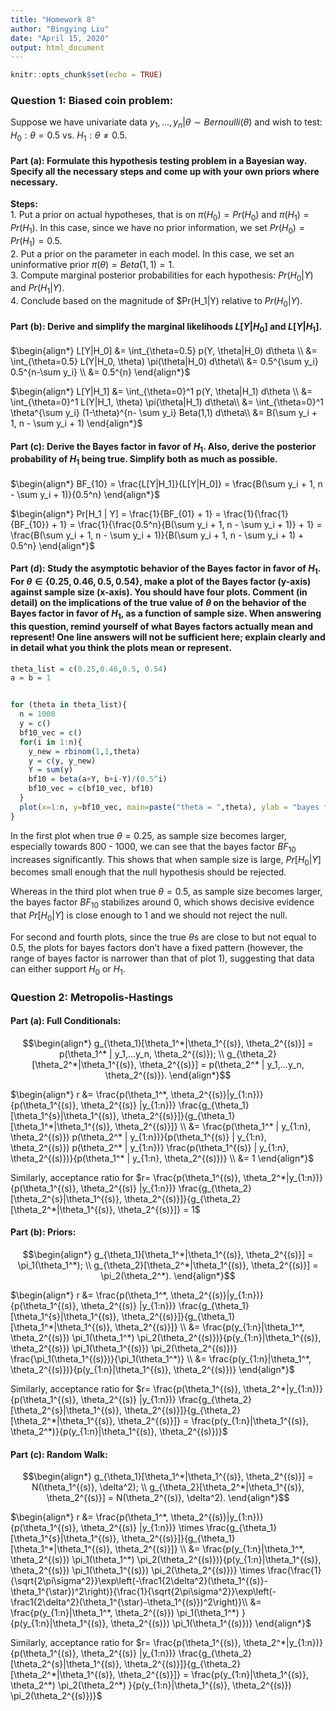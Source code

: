 ```yaml
---
title: "Homework 8"
author: "Bingying Liu"
date: "April 15, 2020"
output: html_document
---
```


```r
knitr::opts_chunk$set(echo = TRUE)
```

### Question 1: Biased coin problem:

Suppose we have univariate data $y_1,…,y_n|\theta \sim Bernoulli(\theta)$ and wish to test: $H_0:\theta=0.5$  vs. $H_1:\theta \neq 0.5$.

#### Part (a): Formulate this hypothesis testing problem in a Bayesian way. Specify all the necessary steps and come up with your own priors where necessary.

**Steps:**  
1. Put a prior on actual hypotheses, that is on $\pi(H_0) = Pr(H_0)$ and $\pi(H_1) = Pr(H_1)$. In this case, since we have no prior information, we set $Pr(H_0) = Pr(H_1) = 0.5$.  
2. Put a prior on the parameter in each model. In this case, we set an uninformative prior $\pi(\theta) = Beta(1,1) = 1$.  
3. Compute marginal posterior probabilities for each hypothesis: $Pr(H_0|Y)$ and $Pr(H_1|Y)$.  
4. Conclude based on the magnitude of $Pr(H_1|Y) relative to $Pr(H_0|Y)$.

#### Part (b): Derive and simplify the marginal likelihoods $L[Y|H_0]$ and $L[Y|H_1]$.

$\begin{align*}
L[Y|H_0] &= \int_{\theta=0.5} p(Y, \theta|H_0) d\theta \\
&= \int_{\theta=0.5} L(Y|H_0, \theta) \pi(\theta|H_0) d\theta\\
&= 0.5^{\sum y_i} 0.5^{n-\sum y_i} \\
&= 0.5^{n}
\end{align*}$ 

$\begin{align*}
L[Y|H_1] &= \int_{\theta=0}^1 p(Y, \theta|H_1) d\theta \\
&= \int_{\theta=0}^1 L(Y|H_1, \theta) \pi(\theta|H_1) d\theta\\
&= \int_{\theta=0}^1 \theta^{\sum y_i} (1-\theta)^{n- \sum y_i} Beta(1,1) d\theta\\
&= B(\sum y_i + 1, n - \sum y_i + 1)
\end{align*}$ 

#### Part (c): Derive the Bayes factor in favor of $H_1$. Also, derive the posterior probability of $H_1$ being true. Simplify both as much as possible.

$\begin{align*}
BF_{10} = \frac{L[Y|H_1]}{L[Y|H_0]} = \frac{B(\sum y_i + 1, n - \sum y_i + 1)}{0.5^n}
\end{align*}$ 

$\begin{align*}
Pr[H_1 | Y] = \frac{1}{BF_{01} + 1} = \frac{1}{\frac{1}{BF_{10}} + 1} = \frac{1}{\frac{0.5^n}{B(\sum y_i + 1, n - \sum y_i + 1)} + 1} = \frac{B(\sum y_i + 1, n - \sum y_i + 1)}{B(\sum y_i + 1, n - \sum y_i + 1) + 0.5^n}
\end{align*}$ 

#### Part (d): Study the asymptotic behavior of the Bayes factor in favor of $H_1$. For $\theta \in \{0.25,0.46,0.5,0.54\}$, make a plot of the Bayes factor (y-axis) against sample size (x-axis). You should have four plots. Comment (in detail) on the implications of the true value of $\theta$ on the behavior of the Bayes factor in favor of $H_1$, as a function of sample size. When answering this question, remind yourself of what Bayes factors actually mean and represent! One line answers will not be sufficient here; explain clearly and in detail what you think the plots mean or represent.

```r
theta_list = c(0.25,0.46,0.5, 0.54)
a = b = 1


for (theta in theta_list){
  n = 1000
  y = c()
  bf10_vec = c()
  for(i in 1:n){
    y_new = rbinom(1,1,theta)
    y = c(y, y_new)
    Y = sum(y)
    bf10 = beta(a+Y, b+i-Y)/(0.5^i)
    bf10_vec = c(bf10_vec, bf10)
  }
  plot(x=1:n, y=bf10_vec, main=paste("theta = ",theta), ylab = "bayes factor", xlab = "size",type="l")
}
```

In the first plot when true $\theta = 0.25$, as sample size becomes larger, especially towards 800 - 1000, we can see that the bayes factor $BF_{10}$ increases significantly. This shows that when sample size is large, $Pr[H_0|Y]$ becomes small enough that the null hypothesis should be rejected.

Whereas in the third plot when true $\theta = 0.5$, as sample size becomes larger, the bayes factor $BF_{10}$ stabilizes around 0, which shows decisive evidence that $Pr[H_0|Y]$ is close enough to 1 and we should not reject the null. 

For second and fourth plots, since the true $\theta$s are close to but not equal to 0.5, the plots for bayes factors don't have a fixed pattern (however, the range of bayes factor is narrower than that of plot 1), suggesting that data can either support $H_0$ or $H_1$.


### Question 2: Metropolis-Hastings
#### Part (a): Full Conditionals:

$$\begin{align*}
g_{\theta_1}[\theta_1^*|\theta_1^{(s)}, \theta_2^{(s)}] = p(\theta_1^* | y_1,...y_n, \theta_2^{(s)}); \\ 
g_{\theta_2}[\theta_2^*|\theta_1^{(s)}, \theta_2^{(s)}] = p(\theta_2^* | y_1,...y_n, \theta_2^{(s)}).
\end{align*}$$

$\begin{align*}
r &= \frac{p(\theta_1^*, \theta_2^{(s)}|y_{1:n})}{p(\theta_1^{(s)}, \theta_2^{(s)} |y_{1:n})} \frac{g_{\theta_1}[\theta_1^{s}|\theta_1^{(s)}, \theta_2^{(s)}]}{g_{\theta_1}[\theta_1^*|\theta_1^{(s)}, \theta_2^{(s)}]} \\
&=  \frac{p(\theta_1^* | y_{1:n}, \theta_2^{(s)}) p(\theta_2^* | y_{1:n})}{p(\theta_1^{(s)} | y_{1:n}, \theta_2^{(s)}) p(\theta_2^* | y_{1:n})}  \frac{p(\theta_1^{(s)} | y_{1:n}, \theta_2^{(s)})}{p(\theta_1^* | y_{1:n}, \theta_2^{(s)})} \\
&= 1
\end{align*}$

Similarly, acceptance ratio for $r= \frac{p(\theta_1^{(s)}, \theta_2^*|y_{1:n})}{p(\theta_1^{(s)}, \theta_2^{(s)} |y_{1:n})} \frac{g_{\theta_2}[\theta_2^{s}|\theta_1^{(s)}, \theta_2^{(s)}]}{g_{\theta_2}[\theta_2^*|\theta_1^{(s)}, \theta_2^{(s)}]} = 1$

#### Part (b): Priors:

$$\begin{align*}
g_{\theta_1}[\theta_1^*|\theta_1^{(s)}, \theta_2^{(s)}] = \pi_1(\theta_1^*); \\ 
g_{\theta_2}[\theta_2^*|\theta_1^{(s)}, \theta_2^{(s)}] = \pi_2(\theta_2^*).
\end{align*}$$

$\begin{align*}
r &= \frac{p(\theta_1^*, \theta_2^{(s)}|y_{1:n})}{p(\theta_1^{(s)}, \theta_2^{(s)} |y_{1:n})} \frac{g_{\theta_1}[\theta_1^{s}|\theta_1^{(s)}, \theta_2^{(s)}]}{g_{\theta_1}[\theta_1^*|\theta_1^{(s)}, \theta_2^{(s)}]} \\
&= \frac{p(y_{1:n}|\theta_1^*, \theta_2^{(s)}) \pi_1(\theta_1^*) \pi_2(\theta_2^{(s)})}{p(y_{1:n}|\theta_1^{(s)}, \theta_2^{(s)}) \pi_1(\theta_1^{(s)}) \pi_2(\theta_2^{(s)})} \frac{\pi_1(\theta_1^{(s)})}{\pi_1(\theta_1^*)} \\
&= \frac{p(y_{1:n}|\theta_1^*, \theta_2^{(s)})}{p(y_{1:n}|\theta_1^{(s)}, \theta_2^{(s)})}
\end{align*}$

Similarly, acceptance ratio for $r= \frac{p(\theta_1^{(s)}, \theta_2^*|y_{1:n})}{p(\theta_1^{(s)}, \theta_2^{(s)} |y_{1:n})} \frac{g_{\theta_2}[\theta_2^{s}|\theta_1^{(s)}, \theta_2^{(s)}]}{g_{\theta_2}[\theta_2^*|\theta_1^{(s)}, \theta_2^{(s)}]} = \frac{p(y_{1:n}|\theta_1^{(s)}, \theta_2^*)}{p(y_{1:n}|\theta_1^{(s)}, \theta_2^{(s)})}$

#### Part (c): Random Walk:

$$\begin{align*}
g_{\theta_1}[\theta_1^*|\theta_1^{(s)}, \theta_2^{(s)}] = N(\theta_1^{(s)}, \delta^2); \\ 
g_{\theta_2}[\theta_2^*|\theta_1^{(s)}, \theta_2^{(s)}] = N(\theta_2^{(s)}, \delta^2).
\end{align*}$$


$\begin{align*}
r &= \frac{p(\theta_1^*, \theta_2^{(s)}|y_{1:n})}{p(\theta_1^{(s)}, \theta_2^{(s)} |y_{1:n})} \times \frac{g_{\theta_1}[\theta_1^{s}|\theta_1^{(s)}, \theta_2^{(s)}]}{g_{\theta_1}[\theta_1^*|\theta_1^{(s)}, \theta_2^{(s)}]} \\
&= \frac{p(y_{1:n}|\theta_1^*, \theta_2^{(s)}) \pi_1(\theta_1^*) \pi_2(\theta_2^{(s)})}{p(y_{1:n}|\theta_1^{(s)}, \theta_2^{(s)}) \pi_1(\theta_1^{(s)}) \pi_2(\theta_2^{(s)})}
\times \frac{\frac{1}{\sqrt{2\pi\sigma^2}}\exp\left(-\frac1{2\delta^2}(\theta_1^{(s)}-\theta_1^{\star})^2\right)}{\frac{1}{\sqrt{2\pi\sigma^2}}\exp\left(-\frac1{2\delta^2}(\theta_1^{\star}-\theta_1^{(s)})^2\right)}\\
&= \frac{p(y_{1:n}|\theta_1^*, \theta_2^{(s)}) \pi_1(\theta_1^*) }{p(y_{1:n}|\theta_1^{(s)}, \theta_2^{(s)}) \pi_1(\theta_1^{(s)})}
\end{align*}$

Similarly, acceptance ratio for $r= \frac{p(\theta_1^{(s)}, \theta_2^*|y_{1:n})}{p(\theta_1^{(s)}, \theta_2^{(s)} |y_{1:n})} \frac{g_{\theta_2}[\theta_2^{s}|\theta_1^{(s)}, \theta_2^{(s)}]}{g_{\theta_2}[\theta_2^*|\theta_1^{(s)}, \theta_2^{(s)}]} = \frac{p(y_{1:n}|\theta_1^{(s)}, \theta_2^*) \pi_2(\theta_2^*) }{p(y_{1:n}|\theta_1^{(s)}, \theta_2^{(s)}) \pi_2(\theta_2^{(s)})}$

